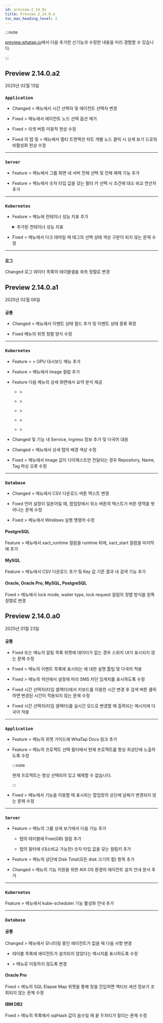 ```yaml
---
id: preview-2_14_0x
title: Preview 2.14.0.a
toc_max_heading_level: 2
---
```


<head>
<meta name="robots" content="noindex, nofollow"/>
</head>

:::note

[preview.whatap.io](https://preview.whatap.io)에서 다음 추가한 신기능과 수정한 내용을 미리 경험할 수 있습니다. 

:::

## Preview 2.14.0.a2

2025년 02월 13일

<div class='indentTab'>


### `Application`

- <Status priority='1'>Changed</Status> <Cmdname sid="side_topology" className="uitext" /> &gt; <Cmdname sid="side_appTopology" className="uitext" /> 메뉴에서 시간 선택자 및 에이전트 선택자 변경

- <Status priority='0'>Fixed</Status> <Cmdname sid="side_topology" className="uitext" /> &gt; <Cmdname sid="side_appTopology" className="uitext" /> 메뉴에서 에이전트 노드 선택 옵션 제거

- <Status priority='0'>Fixed</Status> <Cmdname sid="side_agentsConfiguration" className="uitext" /> &gt; <Cmdname sid="side_methodStat" className="uitext" /> 리셋 버튼 미동작 현상 수정

- <Status priority='0'>Fixed</Status> <Cmdname sid="TTL06209" className="uitext" />의 <Cmdname sid="TTL06377" className="uitext" /> 탭 및 <Cmdname sid="side_analysis" className="uitext" /> &gt; <Cmdname sid="side_multi_server_tx_trace" className="uitext" /> 메뉴에서 멀티 트랜잭션 차트 개별 노드 클릭 시 상세 보기 드로워 비활성화 현상 수정

---

### `Server`

- <Status priority='1'>Feature</Status> <Cmdname sid="side_dashboard" className="uitext" /> &gt; <Cmdname sid="side_serverInventoryMap" className="uitext" /> 메뉴에서 그룹 <Cmdname sid="display_detail" className="uitext" /> 화면 내 서버 전체 선택 및 전체 해제 기능 추가

- <Status priority='1'>Feature</Status> <Cmdname sid="side_dashboard" className="uitext" /> &gt; <Cmdname sid="side_serverInventoryMap" className="uitext" /> 메뉴에서 숫자 타입 값을 갖는 필터 키 선택 시 조건에 대소 비교 연산자 추가 


---

### `Kubernetes`

- <Status priority='1'>Feature</Status> <Cmdname sid="side_workload" className="uitext" /> &gt; <Cmdname sid="side_containerizedAppList" className="uitext" /> 메뉴에 컨테이너 성능 지표 추가 

  <details>
  <summary>추가된 컨테이너 성능 지표</summary>

  - `CpuRequest`

  - `CpuLimit`

  - `CpuTotUsage`

  - `CpuByLimit`

  - `CpuLimitContained`

  - `CpuRequestContained`

  - `MemWs`

  - `MemByRequest`

  - `MemWsByLimit`

  - `MemoryLimitContained`

  - `MemoryRequestContained`

  </details>

- <Status priority='0'>Fixed</Status> <Cmdname sid="side_cluster" className="uitext" /> &gt; <Cmdname sid="side_kubeSchedulerDashboard" className="uitext" /> 메뉴에서 다크 테마일 때 태그의 선택 상태 색상 구분이 되지 않는 문제 수정

---

### `로그`

<Status priority='1'>Changed</Status> 로그 데이터 목록의 테이블셀을 좌측 정렬로 변경


</div>


## Preview 2.14.0.a1

2025년 02월 06일

<div class='indentTab'>

### `공통`

- <Status priority='1'>Changed</Status> <Cmdname sid="side_event" className="uitext" /> &gt; <Cmdname sid="side_eventHistory" className="uitext" /> 메뉴에서 이벤트 상태 필드 추가 및 이벤트 상태 종류 확장

- <Status priority='0'>Fixed</Status> <Cmdname sid="side_flexboard" className="uitext" /> 메뉴의 위젯 정렬 방식 수정

---

### `Kubernetes`

- <Status priority='1'>Feature</Status> <Cmdname sid="sitemap" className="uitext" /> &gt; <Cmdname sid="dashboard" className="uitext" /> &gt; <UI>GPU 대시보드</UI> 메뉴 추가

- <Status priority='1'>Feature</Status> <Cmdname sid="side_container" className="uitext" />
 &gt; <Cmdname sid="side_containerImages" className="uitext" /> 메뉴에서 Image 컬럼 추가

- <Status priority='1'>Feature</Status> 다음 메뉴의 상세 화면에서 요약 분석 제공 

  - <Cmdname sid="side_workload" className="uitext" /> &gt; <Cmdname sid="side_containerizedAppList" className="uitext" />

  - <Cmdname sid="side_cluster" className="uitext" /> &gt; <Cmdname sid="side_nodeDetail" className="uitext" />

  - <Cmdname sid="side_cluster" className="uitext" /> &gt; <Cmdname sid="side_nodeList" className="uitext" />

  - <Cmdname sid="side_cluster" className="uitext" /> &gt; <Cmdname sid="side_ingressList" className="uitext" />

  - <Cmdname sid="side_cluster" className="uitext" /> &gt; <Cmdname sid="side_nodeTimeline" className="uitext" />

- <Status priority='1'>Changed</Status> <Cmdname sid="TTL08230" className="uitext" /> 및 <Cmdname sid="TTL08317" className="uitext" type="kube_pod" /> 기능 내 Service, Ingress 정보 추가 및 다국어 대응

- <Status priority='1'>Changed</Status> <Cmdname sid="side_management" className="uitext" /> &gt; <Cmdname sid="side_kubernetesAgentList" className="uitext" /> 메뉴에서 상세 탭의 배경 색상 수정

- <Status priority='0'>Fixed</Status> <Cmdname sid="side_container" className="uitext" />
 &gt; <Cmdname sid="side_containerImages" className="uitext" /> 메뉴에서 Image 값이 다이제스트만 전달되는 경우 Repository, Name, Tag 파싱 오류 수정

---

### `Database`

- <Status priority='1'>Changed</Status> <Cmdname sid="side_reportStat" className="uitext" /> &gt; <Cmdname sid="side_dbSqlStat" className="uitext" /> 메뉴에서 CSV 다운로드 버튼 텍스트 변경

- <Status priority='0'>Fixed</Status> 언어 설정이 일본어일 때, <Cmdname sid="session_kill" className="uitext" /> 팝업창에서 취소 버튼의 텍스트가 버튼 영역을 벗어나는 문제 수정

- <Status priority='0'>Fixed</Status> <Cmdname sid="side_management" className="uitext" /> &gt; <Cmdname sid="side_agentInstall" className="uitext" /> 메뉴에서 Windows 실행 명령어 수정

#### PostgreSQL

<Status priority='1'>Feature</Status> <Cmdname sid="side_analysis" className="uitext" /> &gt; <Cmdname sid="side_dbLockTree" className="uitext" /> 메뉴에서 xact_runtime 컬럼을 runtime 뒤에, xact_start 컬럼을 마지막에 추가

#### MySQL 

<Status priority='1'>Feature</Status> <Cmdname sid="side_analysis" className="uitext" /> &gt; <Cmdname sid="side_dbParameter" className="uitext" /> 메뉴에서 CSV 다운로드 추가 및 Key 값 기준 결과 내 검색 기능 추가 

#### Oracle, Oracle Pro, MySQL, PostgreSQL

<Status priority='0'>Fixed</Status> <Cmdname sid="side_analysis" className="uitext" /> &gt; <Cmdname sid="side_dbLockTree" className="uitext" /> 메뉴에서 lock mode, waiter type, lock request 컬럼의 정렬 방식을 왼쪽 정렬로 변경


</div>


## Preview 2.14.0.a0

2025년 01월 23일

<div class='indentTab'>

### `공통`

- <Status priority='0'>Fixed</Status> <Cmdname sid="side_integratedFlexboard" className="uitext" /> 또는 <Cmdname sid="side_flexboard" className="uitext" /> 메뉴의 알림 목록 위젯에 데이터가 없는 경우 <Cmdname sid="ITM08413" className="uitext" /> 스위치 UI가 표시되지 않는 문제 수정

- <Status priority='0'>Fixed</Status> <Cmdname sid="side_event" className="uitext" /> &gt; <Cmdname sid="side_eventSetting" className="uitext" /> 메뉴의 이벤트 목록에 표시되는 <Cmdname sid="DSC07196" className="uitext" />에 대한 설명 툴팁 및 다국어 적용

- <Status priority='0'>Fixed</Status> <Cmdname sid="side_event" className="uitext" /> &gt; <Cmdname sid="side_eventNoti" className="uitext" /> 메뉴의 <Cmdname sid="aboids_large_number_alerts" className="uitext" /> 섹션에서 설정에 따라 SMS 차단 임계치를 표시하도록 수정

- <Status priority='0'>Fixed</Status> 시간 선택자(타임 셀렉터)에서 키보드를 이용한 시간 변경 후 검색 버튼 클릭하면 변경된 시간이 적용되지 않는 문제 수정

- <Status priority='0'>Fixed</Status> 시간 선택자(타임 셀렉터)를 실시간 모드로 변경할 때 출력되는 메시지에 다국어 적용

---

### `Application`

- <Status priority='1'>Feature</Status> <Cmdname sid="side_dashboard" className="uitext" /> &gt; <Cmdname sid="side_appDashboard" className="uitext" /> 메뉴의 <Cmdname sid="realtime_user" className="uitext" /> 위젯 가이드에 WhaTap Docs 링크 추가

- <Status priority='1'>Feature</Status> <Cmdname sid="side_analysis" className="uitext" /> &gt; <Cmdname sid="side_multi_server_tx_trace" className="uitext" /> 메뉴의 프로젝트 선택 필터에서 현재 프로젝트를 항상 최상단에 노출하도록 수정

  :::note

  현재 프로젝트는 항상 선택되어 있고 해제할 수 없습니다.

  :::

- <Status priority='0'>Fixed</Status>  <Cmdname sid="side_statistics" className="uitext" /> &gt; <Cmdname sid="side_tx" className="uitext" /> 메뉴에서 <Cmdname sid="TTL08868" className="uitext" /> 기능을 이용할 때 표시되는 팝업창의 상단에 날짜가 변경되지 않는 문제 수정

---

### `Server`

- <Status priority='1'>Feature</Status> <Cmdname sid="side_dashboard" className="uitext" /> &gt; <Cmdname sid="side_serverInventoryMap" className="uitext" /> 메뉴의 그룹 상세 보기에서 다음 기능 추가

  - <Cmdname sid="TTL08662" className="uitext" /> 탭의 테이블에 <UI>Free(GB)</UI> 컬럼 추가

  - <Cmdname sid="TTL08662" className="uitext" /> 탭의 필터에 (대소비교 가능한) 숫자 타입 값을 갖는 컬럼키 추가

- <Status priority='1'>Feature</Status> <Cmdname sid="side_serverList" className="uitext" /> &gt; <Cmdname sid="side_serverDetail" className="uitext" /> 메뉴의 상단에 Disk Total(모든 disk 크기의 합) 항목 추가

- <Status priority='1'>Changed</Status> <Cmdname sid="side_dashboard" className="uitext" /> &gt; <Cmdname sid="side_serverInventoryMap" className="uitext" /> 메뉴의 기능 지원을 위한 AIX OS 환경의 에이전트 설치 안내 문서 추가

---

### `Kubernetes`

<Status priority='1'>Feature</Status> <Cmdname sid="side_management" className="uitext" /> &gt; <Cmdname sid="side_agentInstall" className="uitext" /> 메뉴에서 kube-scheduler 기능 활성화 안내 추가

---

### `Database`

#### 공통

<Status priority='1'>Changed</Status> <Cmdname sid="side_dashboard" className="uitext" /> &gt; <Cmdname sid="side_instanceList" className="uitext" /> 메뉴에서 모니터링 중인 에이전트가 없을 때 다음 사항 변경

- 테이블 목록에 에이전트가 설치되지 않았다는 메시지를 표시하도록 수정

- <Cmdname sid="side_management" className="uitext" /> &gt; <Cmdname sid="side_agentInstall" className="uitext" /> 메뉴로 이동하지 않도록 변경

#### Oracle Pro

<Status priority='0'>Fixed</Status> <Cmdname sid="side_dashboard" className="uitext" /> &gt; <Cmdname sid="side_multiInstance" className="uitext" /> 메뉴의 <UI>SQL Elapse Map</UI> 위젯을 통해 <Cmdname sid="TTL06224" className="uitext" /> 창을 진입하면 액티브 세션 정보가 조회되지 않는 문제 수정

#### IBM DB2

<Status priority='0'>Fixed</Status> <Cmdname sid="side_reportStat" className="uitext" /> &gt; <Cmdname sid="side_dbSqlStat" className="uitext" /> 메뉴의 목록에서 sqlHash 값이 음수일 때 끝 두자리가 잘리는 문제 수정

</div>